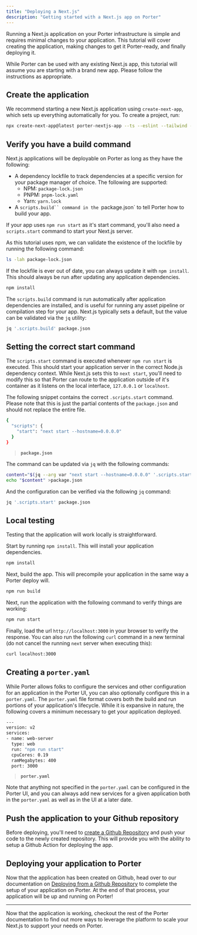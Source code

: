 ```yaml
---
title: "Deploying a Next.js"
description: "Getting started with a Next.js app on Porter"
---
```


Running a Next.js application on your Porter infrastructure is simple and requires minimal changes to your application. This tutorial will cover creating the application, making changes to get it Porter-ready, and finally deploying it.

While Porter can be used with any existing Next.js app, this tutorial will assume you are starting with a brand new app. Please follow the instructions as appropriate.

## Create the application

We recommend starting a new Next.js application using `create-next-app`, which sets up everything automatically for you. To create a project, run:

```bash
npx create-next-app@latest porter-nextjs-app --ts --eslint --tailwind --src-dir --app --import-alias '@/*'
```

## Verify you have a build command

Next.js applications will be deployable on Porter as long as they have the following:

- A dependency lockfile to track dependencies at a specific version for your package manager of choice. The following are supported:
  - NPM: `package-lock.json`
  - PNPM: `pnpm-lock.yaml`
  - Yarn: `yarn.lock`
- A `scripts.build`` command in the `package.json` to tell Porter how to build your app.

If your app uses `npm run start` as it's start command, you'll also need a `scripts.start` command to start your Next.js server.

As this tutorial uses npm, we can validate the existence of the lockfile by running the following command:

```bash
ls -lah package-lock.json
```

If the lockfile is ever out of date, you can always update it with `npm install`. This should always be run after updating any application dependencies.

```bash
npm install
```

The `scripts.build` command is run automatically after application dependencies are installed, and is useful for running any asset pipeline or compilation step for your app. Next.js typically sets a default, but the value can be validated via the `jq` utility:

```bash
jq '.scripts.build' package.json
```

## Setting the correct start command

The `scripts.start` command is executed whenever `npm run start` is executed. This should start your application server in the correct Node.js dependency context. While Next.js sets this to `next start`, you'll need to modify this so that Porter can route to the application outside of it's container as it listens on the local interface, `127.0.0.1` or `localhost`.

The following snippet contains the correct `.scripts.start` command. Please note that this is just the partial contents of the `package.json` and should not replace the entire file.

```bash
{
  "scripts": {
    "start": "next start --hostname=0.0.0.0"
  }
}
```

> **`package.json`**

The command can be updated via `jq` with the following commands:

```bash
content="$(jq --arg var "next start --hostname=0.0.0.0" '.scripts.start = $var' package.json)"
echo "$content" >package.json
```

And the configuration can be verified via the following `jq` command:

```bash
jq '.scripts.start' package.json
```

## Local testing

Testing that the application will work locally is straightforward.

Start by running `npm install`. This will install your application dependencies.

```bash
npm install
```

Next, build the app. This will precompile your application in the same way a Porter deploy will.

```bash
npm run build
```

Next, run the application with the following command to verify things are working:

```bash
npm run start
```

Finally, load the url `http://localhost:3000` in your browser to verify the response. You can also run the following `curl` command in a new terminal (do not cancel the running `next` server when executing this):

```bash
curl localhost:3000
```

## Creating a `porter.yaml`

While Porter allows folks to configure the services and other configuration for an application in the Porter UI, you can also optionally configure this in a `porter.yaml`. The `porter.yaml` file format covers both the build and run portions of your application's lifecycle. While it is expansive in nature, the following covers a minimum necessary to get your application deployed.

```bash
---
version: v2
services:
- name: web-server
  type: web
  run: "npm run start"
  cpuCores: 0.19
  ramMegabytes: 400
  port: 3000
```

> **`porter.yaml`**

Note that anything not specified in the `porter.yaml` can be configured in the Porter UI, and you can always add new services for a given application both in the `porter.yaml` as well as in the UI at a later date.

## Push the application to your Github repository

Before deploying, you'll need to [create a Github Repository](https://docs.github.com/en/get-started/quickstart/create-a-repo) and push your code to the newly created repository. This will provide you with the ability to setup a Github Action for deploying the app.

## Deploying your application to Porter

Now that the application has been created on Github, head over to our documentation on [Deploying from a Github Repository](/deploy/deploy-from-github-repo) to complete the setup of your application on Porter. At the end of that process, your application will be up and running on Porter!

---

Now that the application is working, checkout the rest of the Porter documentation to find out more ways to leverage the platform to scale your Next.js to support your needs on Porter.
